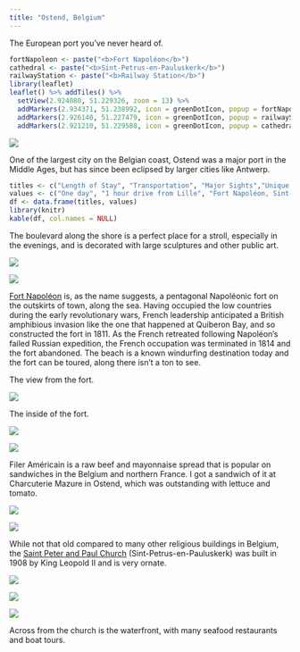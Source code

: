 ```yaml
---
title: "Ostend, Belgium"
---
```


The European port you've never heard of.

```r
fortNapoleon <- paste("<b>Fort Napoléon</b>")
cathedral <- paste("<b>Sint-Petrus-en-Pauluskerk</b>")
railwayStation <- paste("<b>Railway Station</b>")
library(leaflet)
leaflet() %>% addTiles() %>%
  setView(2.924080, 51.229326, zoom = 13) %>%
  addMarkers(2.934371, 51.238992, icon = greenDotIcon, popup = fortNapoleon) %>% # Fort Napoléon
  addMarkers(2.926140, 51.227479, icon = greenDotIcon, popup = railwayStation) %>% # Railway Station
  addMarkers(2.921210, 51.229588, icon = greenDotIcon, popup = cathedral) # Sint-Petrus-en-Pauluskerk
```

![](./images/Ostend/ostend14.png)

One of the largest city on the Belgian coast, Ostend was a major port in the Middle Ages, but has since been eclipsed by larger cities like Antwerp.

```r
titles <- c("Length of Stay", "Transportation", "Major Sights","Unique Foods", "Restaurant Recommendations")
values <- c("One day", "1 hour drive from Lille", "Fort Napoléon, Sint-Petrus-en-Pauluskerk", "Filet Américain", "Charcuterie Mazure")
df <- data.frame(titles, values)
library(knitr)
kable(df, col.names = NULL)
```

The boulevard along the shore is a perfect place for a stroll, especially in the evenings, and is decorated with large sculptures and other public art. 

![](./images/Ostend/ostend9.png)

![](./images/Ostend/ostend6.png)

[Fort Napoléon](https://en.wikipedia.org/wiki/Fort_Napoleon,_Ostend) is, as the name suggests, a pentagonal Napoléonic fort on the outskirts of town, along the sea. Having occupied the low countries during the early revolutionary wars, French leadership anticipated a British amphibious invasion like the one that happened at Quiberon Bay, and so constructed the fort in 1811. As the French retreated following Napoléon's failed Russian expedition, the French occupation was terminated in 1814 and the fort abandoned. The beach is a known windurfing destination today and the fort can be toured, along there isn't a ton to see.

The view from the fort.

![](./images/Ostend/ostend1.png)

The inside of the fort.

![](./images/Ostend/ostend4.png)

![](./images/Ostend/ostend3.png)

Filer Américain is a raw beef and mayonnaise spread that is popular on sandwiches in the Belgium and northern France. I got a sandwich of it at Charcuterie Mazure in Ostend, which was outstanding with lettuce and tomato.

![](./images/Ostend/ostend7.png)

![](./images/Ostend/ostend8.png)

While not that old compared to many other religious buildings in Belgium, the [Saint Peter and Paul Church](https://en.wikipedia.org/wiki/Sint-Petrus-en-Pauluskerk) (Sint-Petrus-en-Pauluskerk) was built in 1908 by King Leopold II and is very ornate. 

![](./images/Ostend/ostend10.png)

![](./images/Ostend/ostend11.png)

![](./images/Ostend/ostend16.png)

Across from the church is the waterfront, with many seafood restaurants and boat tours.